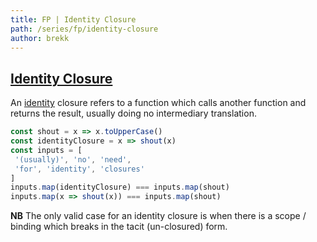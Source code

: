 ```yaml
---
title: FP | Identity Closure
path: /series/fp/identity-closure
author: brekk
---
```


## [Identity Closure](/series/fp/identity-closure)

An [identity](/glossary/identity) closure refers to a function which calls another function and returns the result, usually doing no intermediary translation.

```js
const shout = x => x.toUpperCase()
const identityClosure = x => shout(x)
const inputs = [
 '(usually)', 'no', 'need',
 'for', 'identity', 'closures'
]
inputs.map(identityClosure) === inputs.map(shout)
inputs.map(x => shout(x)) === inputs.map(shout)
```

**NB** <span id="nota-bene">The only valid case for an identity closure is when there is a scope / binding which breaks in the tacit (un-closured) form.</span>
